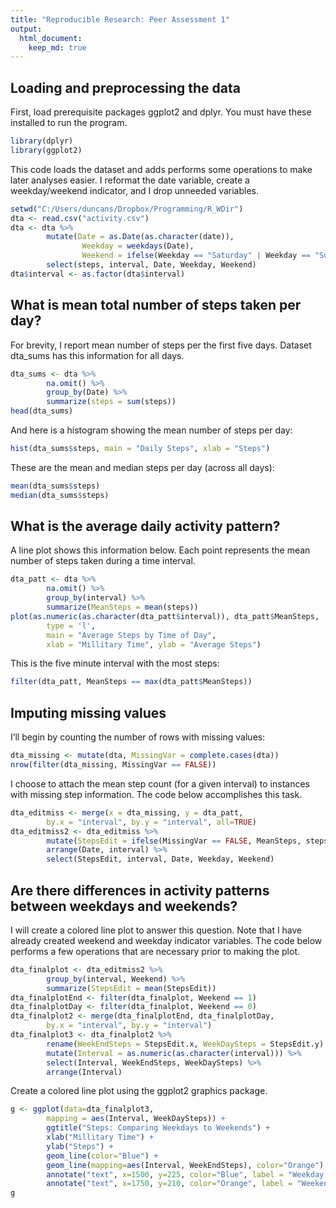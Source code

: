```yaml
---
title: "Reproducible Research: Peer Assessment 1"
output: 
  html_document:
    keep_md: true
---
```



## Loading and preprocessing the data

First, load prerequisite packages ggplot2 and dplyr. You must have these installed to run the program.
```r
library(dplyr)
library(ggplot2)
```

This code loads the dataset and adds performs some operations to make later analyses easier. I reformat the
date variable, create a weekday/weekend indicator, and I drop unneeded variables.
```r
setwd("C:/Users/duncans/Dropbox/Programming/R_WDir")
dta <- read.csv("activity.csv")
dta <- dta %>%
        mutate(Date = as.Date(as.character(date)),
                Weekday = weekdays(Date), 
                Weekend = ifelse(Weekday == "Saturday" | Weekday == "Sunday", 1, 0)) %>%
        select(steps, interval, Date, Weekday, Weekend)
dta$interval <- as.factor(dta$interval)
```

## What is mean total number of steps taken per day?

For brevity, I report mean number of steps per the first five days. Dataset dta_sums has this information
for all days.
```r
dta_sums <- dta %>% 
        na.omit() %>%
        group_by(Date) %>%
        summarize(steps = sum(steps))
head(dta_sums)
```

And here is a histogram showing the mean number of steps per day:
```r
hist(dta_sums$steps, main = "Daily Steps", xlab = "Steps")
```

These are the mean and median steps per day (across all days):
```r
mean(dta_sums$steps)
median(dta_sums$steps)
```

## What is the average daily activity pattern?

A line plot shows this information below. Each point represents the mean number of steps taken during a time interval.
```r
dta_patt <- dta %>% 
        na.omit() %>%
        group_by(interval) %>%
        summarize(MeanSteps = mean(steps))
plot(as.numeric(as.character(dta_patt$interval)), dta_patt$MeanSteps, 
        type = 'l', 
        main = "Average Steps by Time of Day",
        xlab = "Millitary Time", ylab = "Average Steps")
```

This is the five minute interval with the most steps:
```r
filter(dta_patt, MeanSteps == max(dta_patt$MeanSteps))
```


## Imputing missing values

I'll begin by counting the number of rows with missing values:
```r
dta_missing <- mutate(dta, MissingVar = complete.cases(dta))
nrow(filter(dta_missing, MissingVar == FALSE))
```

I choose to attach the mean step count (for a given interval) to instances with missing step information.
The code below accomplishes this task.
```r
dta_editmiss <- merge(x = dta_missing, y = dta_patt,
        by.x = "interval", by.y = "interval", all=TRUE)
dta_editmiss2 <- dta_editmiss %>% 
        mutate(StepsEdit = ifelse(MissingVar == FALSE, MeanSteps, steps)) %>%
        arrange(Date, interval) %>%
        select(StepsEdit, interval, Date, Weekday, Weekend)
```


## Are there differences in activity patterns between weekdays and weekends?

I will create a colored line plot to answer this question. Note that I have already created weekend and weekday
indicator variables. The code below performs a few operations that are necessary prior to making the plot.
```r
dta_finalplot <- dta_editmiss2 %>%
        group_by(interval, Weekend) %>%
        summarize(StepsEdit = mean(StepsEdit))
dta_finalplotEnd <- filter(dta_finalplot, Weekend == 1)
dta_finalplotDay <- filter(dta_finalplot, Weekend == 0)
dta_finalplot2 <- merge(dta_finalplotEnd, dta_finalplotDay,
        by.x = "interval", by.y = "interval")
dta_finalplot3 <- dta_finalplot2 %>%
        rename(WeekEndSteps = StepsEdit.x, WeekDaySteps = StepsEdit.y) %>%
        mutate(Interval = as.numeric(as.character(interval))) %>%
        select(Interval, WeekEndSteps, WeekDaySteps) %>%
        arrange(Interval)
```

Create a colored line plot using the ggplot2 graphics package.
```r
g <- ggplot(data=dta_finalplot3,
        mapping = aes(Interval, WeekDaySteps)) +
        ggtitle("Steps: Comparing Weekdays to Weekends") +
        xlab("Millitary Time") +
        ylab("Steps") +
        geom_line(color="Blue") +
        geom_line(mapping=aes(Interval, WeekEndSteps), color="Orange") +
        annotate("text", x=1500, y=225, color="Blue", label = "Weekday Steps") +
        annotate("text", x=1750, y=210, color="Orange", label = "Weekend Steps")
g
```

